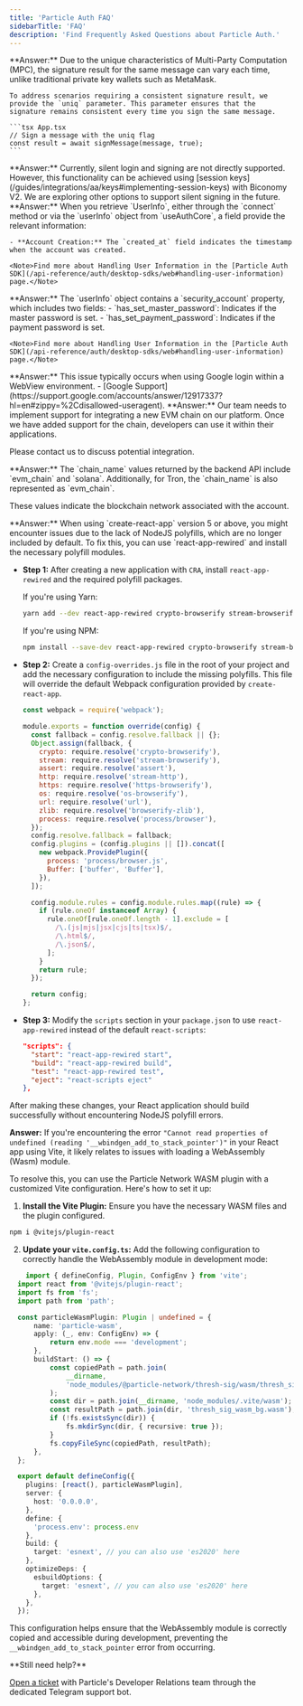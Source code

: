```yaml
---
title: 'Particle Auth FAQ'
sidebarTitle: 'FAQ'
description: 'Find Frequently Asked Questions about Particle Auth.'
---
```


<AccordionGroup>

  <Accordion title="How can I ensure the signature result is consistent each time?" icon="signature">
    **Answer:** Due to the unique characteristics of Multi-Party Computation (MPC), the signature result for the same message can vary each time, unlike traditional private key wallets such as MetaMask. 
    
    To address scenarios requiring a consistent signature result, we provide the `uniq` parameter. This parameter ensures that the signature remains consistent every time you sign the same message.

    ```tsx App.tsx
    // Sign a message with the uniq flag
    const result = await signMessage(message, true);
    ```
  </Accordion>

  <Accordion title="How can I silently log in and sign messages/transactions?" icon="key">
    **Answer:** Currently, silent login and signing are not directly supported. However, this functionality can be achieved using [session keys](/guides/integrations/aa/keys#implementing-session-keys) with Biconomy V2. We are exploring other options to support silent signing in the future.
  </Accordion>

  <Accordion title="How do I determine if an account is new?" icon="user-plus">
    **Answer:** When you retrieve `UserInfo`, either through the `connect` method or via the `userInfo` object from `useAuthCore`, a field provide the relevant information:

    - **Account Creation:** The `created_at` field indicates the timestamp when the account was created.

    <Note>Find more about Handling User Information in the [Particle Auth SDK](/api-reference/auth/desktop-sdks/web#handling-user-information) page.</Note>

  </Accordion>

  <Accordion title="How can I check the status of the main password and payment password settings?" icon="lock">
    **Answer:** The `userInfo` object contains a `security_account` property, which includes two fields:
    - `has_set_master_password`: Indicates if the master password is set.
    - `has_set_payment_password`: Indicates if the payment password is set.

    <Note>Find more about Handling User Information in the [Particle Auth SDK](/api-reference/auth/desktop-sdks/web#handling-user-information) page.</Note>
  </Accordion>

  <Accordion title="Why does Google login prompt me that I do not comply with the policy?" icon="shield">
    **Answer:** This issue typically occurs when using Google login within a WebView environment.
    - [Google Support](https://support.google.com/accounts/answer/12917337?hl=en#zippy=%2Cdisallowed-useragent).
  </Accordion>

  <Accordion title="How to add support for a new EVM chain?" icon="ethereum">
  **Answer:** Our team needs to implement support for integrating a new EVM chain on our platform. Once we have added support for the chain, developers can use it within their applications.

  <Note>Please contact us to discuss potential integration.</Note>
  </Accordion>

  <Accordion title="What are the options for chain_name returned by the backend API?" icon="link">
  **Answer:** The `chain_name` values returned by the backend API include `evm_chain` and `solana`. Additionally, for Tron, the `chain_name` is also represented as `evm_chain`. 

  These values indicate the blockchain network associated with the account.
  </Accordion>

<Accordion title="How do I fix webpack 5 polyfills error when creating a new React application?" icon="browser">
  **Answer:** When using `create-react-app` version 5 or above, you might encounter issues due to the lack of NodeJS polyfills, which are no longer included by default. To fix this, you can use `react-app-rewired` and install the necessary polyfill modules.

  - **Step 1:** After creating a new application with `CRA`, install `react-app-rewired` and the required polyfill packages.

    If you're using Yarn:

    ```sh
    yarn add --dev react-app-rewired crypto-browserify stream-browserify assert stream-http https-browserify os-browserify url buffer process vm-browserify browserify-zlib
    ```

    If you're using NPM:

    ```sh
    npm install --save-dev react-app-rewired crypto-browserify stream-browserify assert stream-http https-browserify os-browserify url buffer process vm-browserify browserify-zlib
    ```

  - **Step 2:** Create a `config-overrides.js` file in the root of your project and add the necessary configuration to include the missing polyfills. This file will override the default Webpack configuration provided by `create-react-app`.

    ```js config-overrides.js
    const webpack = require('webpack');

    module.exports = function override(config) {
      const fallback = config.resolve.fallback || {};
      Object.assign(fallback, {
        crypto: require.resolve('crypto-browserify'),
        stream: require.resolve('stream-browserify'),
        assert: require.resolve('assert'),
        http: require.resolve('stream-http'),
        https: require.resolve('https-browserify'),
        os: require.resolve('os-browserify'),
        url: require.resolve('url'),
        zlib: require.resolve('browserify-zlib'),
        process: require.resolve('process/browser'),
      });
      config.resolve.fallback = fallback;
      config.plugins = (config.plugins || []).concat([
        new webpack.ProvidePlugin({
          process: 'process/browser.js',
          Buffer: ['buffer', 'Buffer'],
        }),
      ]);

      config.module.rules = config.module.rules.map((rule) => {
        if (rule.oneOf instanceof Array) {
          rule.oneOf[rule.oneOf.length - 1].exclude = [
            /\.(js|mjs|jsx|cjs|ts|tsx)$/,
            /\.html$/,
            /\.json$/,
          ];
        }
        return rule;
      });

      return config;
    };
    ```

  - **Step 3:** Modify the `scripts` section in your `package.json` to use `react-app-rewired` instead of the default `react-scripts`:

    ```json
    "scripts": {
      "start": "react-app-rewired start",
      "build": "react-app-rewired build",
      "test": "react-app-rewired test",
      "eject": "react-scripts eject"
    },
    ```

  After making these changes, your React application should build successfully without encountering NodeJS polyfill errors.
</Accordion>

<Accordion title="How do I fix the '__wbindgen_add_to_stack_pointer' error in a React app using Vite?" icon="desktop">

  **Answer:** If you're encountering the error `"Cannot read properties of undefined (reading '__wbindgen_add_to_stack_pointer')"` in your React app using Vite, it likely relates to issues with loading a WebAssembly (Wasm) module. 

  To resolve this, you can use the Particle Network WASM plugin with a customized Vite configuration. Here's how to set it up:

  1. **Install the Vite Plugin:** Ensure you have the necessary WASM files and the plugin configured.

  ```sh Terminal
  npm i @vitejs/plugin-react
  ```
  
  2. **Update your `vite.config.ts`:** Add the following configuration to correctly handle the WebAssembly module in development mode:

  ```ts vite.config.ts
      import { defineConfig, Plugin, ConfigEnv } from 'vite';
    import react from '@vitejs/plugin-react';
    import fs from 'fs';
    import path from 'path';

    const particleWasmPlugin: Plugin | undefined = {
        name: 'particle-wasm',
        apply: (_, env: ConfigEnv) => {
            return env.mode === 'development';
        },
        buildStart: () => {
            const copiedPath = path.join(
                __dirname,
                'node_modules/@particle-network/thresh-sig/wasm/thresh_sig_wasm_bg.wasm'
            );
            const dir = path.join(__dirname, 'node_modules/.vite/wasm');
            const resultPath = path.join(dir, 'thresh_sig_wasm_bg.wasm');
            if (!fs.existsSync(dir)) {
                fs.mkdirSync(dir, { recursive: true });
            }
            fs.copyFileSync(copiedPath, resultPath);
        },
    };

    export default defineConfig({
      plugins: [react(), particleWasmPlugin],
      server: {
        host: '0.0.0.0',
      },
      define: {
        'process.env': process.env
      },
      build: {
        target: 'esnext', // you can also use 'es2020' here
      },
      optimizeDeps: {
        esbuildOptions: {
          target: 'esnext', // you can also use 'es2020' here
        },
      },
    });
  ```

  This configuration helps ensure that the WebAssembly module is correctly copied and accessible during development, preventing the `__wbindgen_add_to_stack_pointer` error from occurring.
</Accordion>


</AccordionGroup>

<Note>
**Still need help?**

[Open a ticket](https://t.me/particle_developer_bot) with Particle's Developer Relations team through the dedicated Telegram support bot.
</Note>